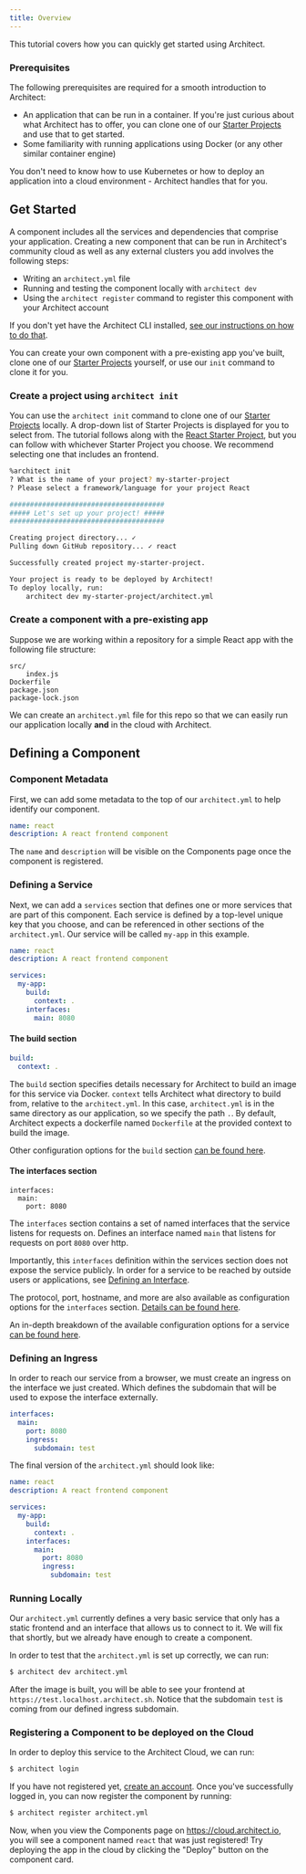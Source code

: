 ```yaml
---
title: Overview
---
```


This tutorial covers how you can quickly get started using Architect.

### Prerequisites

The following prerequisites are required for a smooth introduction to Architect:

- An application that can be run in a container. If you're just curious about what Architect has to offer,
  you can clone one of our [Starter Projects](https://github.com/architect-templates/) and use that to get
    started.
- Some familiarity with running applications using Docker (or any other similar
  container engine)

You don't need to know how to use Kubernetes or how to deploy an application
into a cloud environment - Architect handles that for you.

## Get Started

A component includes all the services and dependencies that comprise your application.
Creating a new component that can be run in Architect's community cloud as well as any external
clusters you add involves the following steps:

- Writing an `architect.yml` file
- Running and testing the component locally with `architect dev`
- Using the `architect register` command to register this component with your
  Architect account

If you don't yet have the Architect CLI installed,
[see our instructions on how to do that](/getting-started/introduction/#install-the-cli).

You can create your own component with a pre-existing app you've built, clone
one of our [Starter Projects](https://github.com/architect-templates/) yourself, or use our `init` command to clone it for you.

### Create a project using `architect init`

You can use the `architect init` command to clone one of our
[Starter Projects](https://github.com/architect-templates/) locally. A drop-down list of Starter Projects is
displayed for you to select from. The tutorial follows along with the
[React Starter Project](https://github.com/architect-templates/react), but you can
follow with whichever Starter Project you choose. We recommend selecting one that includes an frontend.

```bash
%architect init
? What is the name of your project? my-starter-project
? Please select a framework/language for your project React

######################################
##### Let's set up your project! #####
######################################

Creating project directory... ✓
Pulling down GitHub repository... ✓ react

Successfully created project my-starter-project.

Your project is ready to be deployed by Architect!
To deploy locally, run:
	architect dev my-starter-project/architect.yml
```
### Create a component with a pre-existing app

Suppose we are working within a repository for a simple React app with the
following file structure:

```
src/
    index.js
Dockerfile
package.json
package-lock.json
```

We can create an `architect.yml` file for this repo so that we can easily run
our application locally **and** in the cloud with Architect.

## Defining a Component

### Component Metadata

First, we can add some metadata to the top of our `architect.yml` to help
identify our component.

```yaml
name: react
description: A react frontend component
```

The `name` and `description` will be visible on the Components page once the
component is registered.

### Defining a Service

Next, we can add a `services` section that defines one or more services that are
part of this component. Each service is defined by a top-level unique key that
you choose, and can be referenced in other sections of the `architect.yml`. Our
service will be called `my-app` in this example.

```yaml
name: react
description: A react frontend component

services:
  my-app:
    build:
      context: .
    interfaces:
      main: 8080
```

#### The build section

```yaml
build:
  context: .
```

The `build` section specifies details necessary for Architect to build an image
for this service via Docker. `context` tells Architect what directory to build
from, relative to the `architect.yml`. In this case, `architect.yml` is in the
same directory as our application, so we specify the path `.`. By default,
Architect expects a dockerfile named `Dockerfile` at the provided context to
build the image.

Other configuration options for the `build` section
[can be found here](/components/services/).

#### The interfaces section

```
interfaces:
  main:
    port: 8080
```

The `interfaces` section contains a set of named interfaces that the service
listens for requests on. Defines an interface named `main` that listens for
requests on port `8080` over http.

Importantly, this `interfaces` definition within the services section does not
expose the service publicly. In order for a service to be reached by outside
users or applications, see
[Defining an Interface](/tutorial/create-component/#defining-an-interface).

The protocol, port, hostname, and more are also available as configuration
options for the `interfaces` section.
[Details can be found here](/components/services).

An in-depth breakdown of the available configuration options for a service
[can be found here](/components/services).

### Defining an Ingress

In order to reach our service from a browser, we must create an ingress on the
interface we just created. Which defines the subdomain that will be used to
expose the interface externally.

```yaml
interfaces:
  main:
    port: 8080
    ingress:
      subdomain: test
```

The final version of the `architect.yml` should look like:

```yaml
name: react
description: A react frontend component

services:
  my-app:
    build:
      context: .
    interfaces:
      main:
        port: 8080
        ingress:
          subdomain: test
```

### Running Locally

Our `architect.yml` currently defines a very basic service that only has a
static frontend and an interface that allows us to connect to it. We will fix
that shortly, but we already have enough to create a component.

In order to test that the `architect.yml` is set up correctly, we can run:

```sh
$ architect dev architect.yml
```

After the image is built, you will be able to see your frontend at
`https://test.localhost.architect.sh`. Notice that the subdomain `test` is
coming from our defined ingress subdomain.

### Registering a Component to be deployed on the Cloud

In order to deploy this service to the Architect Cloud, we can run:

```sh
$ architect login
```

If you have not registered yet,
[create an account](https://cloud.architect.io/login). Once you've successfully
logged in, you can now register the component by running:

```sh
$ architect register architect.yml
```

Now, when you view the Components page on https://cloud.architect.io, you will
see a component named `react` that was just registered! Try deploying the app in
the cloud by clicking the "Deploy" button on the component card.
